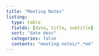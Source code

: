 ```yaml
---
title: "Meeting Notes"
listing:
  type: table
  fields: [date, title, subtitle]
  sort: "date desc"
  categories: false
  contents: "meeting-notes/*.*md"
---
```

